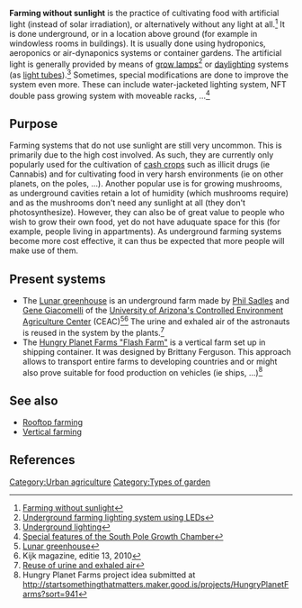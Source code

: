 '''Farming without sunlight''' is the practice of cultivating food with artificial light (instead of solar irradiation), or alternatively without any light at all.<ref>[http://www.independent.co.uk/news/science/shoots-in-the-dark-farming-without-sunlight-2360833.html Farming without sunlight]</ref> It is done underground, or in a location above ground (for example in windowless rooms in buildings). It is usually done using hydroponics, aeroponics or air-dynaponics systems or container gardens. The artificial light is generally provided by means of [[grow lamp]]s<ref>[http://www.gizmag.com/aerofarms-urban-agriculture/15371/ Underground farming lighting system using LEDs]</ref> or [[daylighting]] systems (as [[light tube]]s).<ref>[http://www.technologyreview.com/blog/deltav/25740/ Underground lighting]</ref> Sometimes, special modifications are done to improve the system even more. These can include water-jacketed lighting system, NFT double pass growing system with moveable racks, ...<ref>[http://www.growingedge.com/magazine/back_issues/view_article.php3?AID=170534 Special features of the South Pole Growth Chamber]</ref>

== Purpose ==
Farming systems that do not use sunlight are still very uncommon. This is primarily due to the high cost involved. As such, they are currently only popularly used for the cultivation of [[cash crop]]s such as illicit drugs (ie Cannabis) and for cultivating food in very harsh environments (ie on other planets, on the poles, ...). Another popular use is for growing mushrooms, as underground cavities retain a lot of humidity (which mushrooms require) and as the mushrooms don't need any sunlight at all (they don't photosynthesize). However, they can also be of great value to people who wish to grow their own food, yet do not have aduquate space for this (for example, people living in appartments). As underground farming systems become more cost effective, it can thus be expected that more people will make use of them.

==Present systems==
* The [[Lunar greenhouse]] is an underground farm made by [[Phil Sadles]] and [[Gene Giacomelli]] of the [[University of Arizona's Controlled Environment Agriculture Center]] (CEAC)<ref>[http://www.space.com/9353-lunar-greenhouse-grow-food-future-moon-colonies.html Lunar greenhouse]</ref><ref>Kijk magazine, editie 13, 2010</ref> The urine and exhaled air of the astronauts is reused in the system by the plants.<ref>[http://www.technologyreview.com/blog/deltav/25740/ Reuse of urine and exhaled air]</ref>
* The [http://www.hungry-planet-farms.com/ Hungry Planet Farms "Flash Farm"] is a vertical farm set up in shipping container. It was designed by Brittany Ferguson. This approach allows to transport entire farms to developing countries and or might also prove suitable for food production on vehicles (ie ships, ...)<ref>Hungry Planet Farms project idea submitted at http://startsomethingthatmatters.maker.good.is/projects/HungryPlanetFarms?sort=941</ref>

==See also==
* [[Rooftop farming]]
* [[Vertical farming]]

==References==
{{reflist}}

[[Category:Urban agriculture]]
[[Category:Types of garden]]